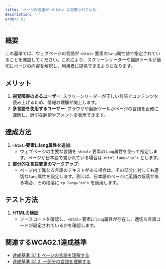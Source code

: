 ```yaml
---
title: 'ページの言語が <html> に記載されている'
description: ' '
order: 61
---
```


## 概要
この基準では、ウェブページの言語が `<html>` 要素の`lang`属性値で指定されていることを確認してください。これにより、スクリーンリーダーや翻訳ツールが適切にページの内容を解釈し、利用者に提供できるようになります。

## メリット
1. **視覚障害のあるユーザー**: スクリーンリーダーが正しい言語でコンテンツを読み上げるため、情報の理解が向上します。
2. **多言語を使用するユーザー**: ブラウザや翻訳ツールがページの言語を正確に識別し、適切な翻訳やフォントを表示できます。

## 達成方法
1. **`<html>`要素にlang属性を追加**:
    - ウェブページの主要な言語を `<html>` 要素の`lang`属性を使って指定します。ページが日本語で書かれている場合は `<html lang="ja">` とします。
2. **部分的な言語変更のマークアップ**:　
    - ページ内で異なる言語のテキストがある場合は、その部分に対しても適切な`lang`属性を設定します。例えば、日本語のページに英語の段落がある場合、その段落に `<p lang="en">` を適用します。

## テスト方法
1. **HTMLの検証**:
    - ソースコードを確認し、`<html>` 要素に`lang`属性が存在し、適切な言語コードが設定されているかを確認します。

## 関連するWCAG2.1達成基準
- [達成基準 3.1.1: ページの言語を理解する](https://waic.jp/translations/WCAG21/Understanding/language-of-page.html)
- [達成基準 3.1.2: 一部分の言語を理解する](https://waic.jp/translations/WCAG21/Understanding/language-of-parts.html)
